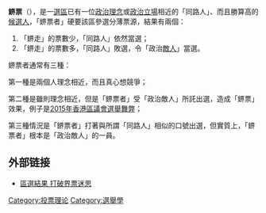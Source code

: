 {{multiple issues|
{{copyedit|time=2015-11-28T05:13:57+00:00}}
{{expand|time=2015-11-28T05:13:57+00:00}}
{{refimprove|time=2015-11-28T05:13:57+00:00}}
}}
'''鎅票'''（{{lang-en|Vote splitting}}），是一[[選區|選區]]已有一位[[政治理念|政治理念]]或[[政治立場|政治立場]]相近的「同路人」、而且勝算高的[[候選人|候選人]]，「鎅票者」硬要該區參選分薄票源，結果有兩個：
#「鎅走」的票數少，「同路人」依然當選；
#「鎅走」的票數多，「同路人」敗選，令「政治[[敵人|敵人]]」當選。

鎅票者通常有三種：

第一種是兩個人理念相近，而且真心想競爭；

第二種是雖則理念相近，但是「鎅票者」受「政治敵人」所託出選，造成「鎅票」效果，例子是[[2015年香港區議會選舉舞弊|2015年香港區議會選舉舞弊]]；

第三種情況是「鎅票者」打著與所謂「同路人」相似的口號出選，但實質上，「鎅票者」根本是「政治敵人」的一員。

== 外部链接 ==
*[http://www.881903.com/Page/ZH-TW/icolumndetail.aspx?itemid=838273&csid=841_3562 區選結果 打破界票迷思]

[[Category:投票理论|Category:投票理论]]
[[Category:選舉學|Category:選舉學]]